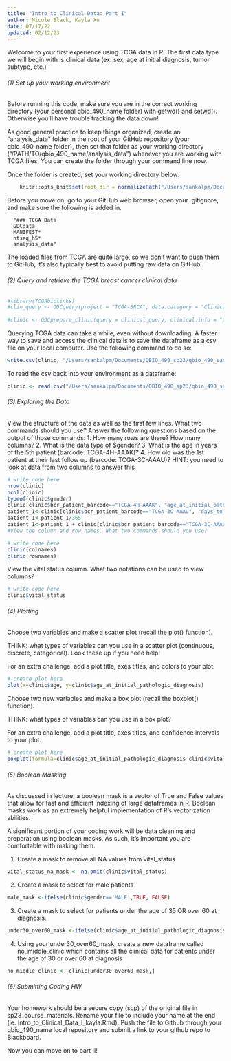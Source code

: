 ```yaml
---
title: "Intro to Clinical Data: Part I"
author: Nicole Black, Kayla Xu
date: 07/17/22
updated: 02/12/23
---
```


Welcome to your first experience using TCGA data in R! The first data type we will begin with is clinical data (ex: sex, age at initial diagnosis, tumor subtype, etc.)

###### (1) Set up your working environment

Before running this code, make sure you are in the correct working directory (your personal qbio_490_name folder) with getwd() and setwd(). Otherwise you’ll have trouble tracking the data down!

As good general practice to keep things organized, create an "analysis_data" folder in the root of your GitHub repository (your qbio_490_name folder), then set that folder as your working directory ("/PATH/TO/qbio_490_name/analysis_data") whenever you are working with TCGA files. You can create the folder through your command line now.

Once the folder is created, set your working directory below:

```r
    knitr::opts_knit$set(root.dir = normalizePath("/Users/sankalpm/Documents/QBIO_490_sp23/qbio_490_sankalp/analysis_data")) 
```

Before you move on, go to your GitHub web browser, open your .gitignore, and make sure the following is added in. 

      "### TCGA Data
      GDCdata
      MANIFEST*
      htseq_h5*
      analysis_data"

The loaded files from TCGA are quite large, so we don't want to push them to GitHub, it's also typically best to avoid putting raw data on GitHub.


###### (2) Query and retrieve the TCGA breast cancer clinical data 

```r
#library(TCGAbiolinks)
#clin_query <- GDCquery(project = "TCGA-BRCA", data.category = "Clinical", file.type = "xml")
  
#clinic <- GDCprepare_clinic(query = clinical_query, clinical.info = "patient")

```

Querying TCGA data can take a while, even without downloading. A faster way to save and access the clinical data is to save the dataframe as a csv file on your local computer. Use the following command to do so:

```r
write.csv(clinic, "/Users/sankalpm/Documents/QBIO_490_sp23/qbio_490_sankalp/analysis_data/brca_clinical_data.csv", row.names=FALSE)
```

To read the csv back into your environment as a dataframe:

```r
clinic <- read.csv("/Users/sankalpm/Documents/QBIO_490_sp23/qbio_490_sankalp/analysis_data/brca_clinical_data.csv")
```



###### (3) Exploring the Data

View the structure of the data as well as the first few lines. What two commands should you use?
Answer the following questions based on the output of those commands: 
1. How many rows are there? How many columns?
2. What is the data type of $gender?
3. What is the age in years of the 5th patient (barcode: TCGA-4H-AAAK)?
4. How old was the 1st patient at their last follow up (barcode: TCGA-3C-AAAU)? HINT: you need to look at data from two columns to answer this

```r
# write code here
nrow(clinic)
ncol(clinic)
typeof(clinic$gender)
clinic[clinic$bcr_patient_barcode=="TCGA-4H-AAAK", "age_at_initial_pathologic_diagnosis"]
patient_1<-clinic[clinic$bcr_patient_barcode=="TCGA-3C-AAAU", "days_to_last_followup"]
patient_1<-patient_1/365
patient_1<-patient_1 + clinic[clinic$bcr_patient_barcode=="TCGA-3C-AAAU", "age_at_initial_pathologic_diagnosis"]
#View the column and row names. What two commands should you use?
```

```r
# write code here
clinic(colnames)
clinic(rownames)

```

View the vital status column. What two notations can be used to view columns? 

```r
# write code here
clinic$vital_status
```

###### (4) Plotting

Choose two variables and make a scatter plot (recall the plot() function).

THINK: what types of variables can you use in a scatter plot (continuous, discrete, categorical). Look these up if you need help!

For an extra challenge, add a plot title, axes titles, and colors to your plot.

```r
# create plot here
plot(x=clinic$age, y=clinic$age_at_initial_pathologic_diagnosis)
```

Choose two new variables and make a box plot (recall the boxplot() function).

THINK: what types of variables can you use in a box plot?

For an extra challenge, add a plot title, axes titles, and confidence intervals to your plot.

```r
# create plot here
boxplot(formula=clinic$age_at_initial_pathologic_diagnosis~clinic$vital_status)
```


###### (5) Boolean Masking

As discussed in lecture, a boolean mask is a vector of True and False values that allow for fast and efficient indexing of large dataframes in R. Boolean masks work as an extremely helpful implementation of R's vectorization abilities. 

A significant portion of your coding work will be data cleaning and preparation using boolean masks. As such, it's important you are comfortable with making them.

1) Create a mask to remove all NA values from vital_status
```r
vital_status_na_mask <- na.omit(clinic$vital_status)
```

2) Create a mask to select for male patients
```r
male_mask <-ifelse(clinic$gender=='MALE',TRUE, FALSE)
```

3) Create a mask to select for patients under the age of 35 OR over 60 at diagnosis. 
```r
under30_over60_mask <-ifelse(clinic$age_at_initial_pathologic_diagnosis<30, TRUE,ifelse(clinic$age_at_initial_pathologic_diagnosis>60,TRUE, FALSE))
```

4) Using your under30_over60_mask, create a new dataframe called no_middle_clinic which contains all the clinical data for patients under the age of 30 or over 60 at diagnosis

```r
no_middle_clinic <- clinic[under30_over60_mask,]
```


###### (6) Submitting Coding HW

Your homework should be a secure copy (scp) of the original file in sp23_course_materials. Rename your file to include your name at the end (ie. Intro_to_Clinical_Data_I_kayla.Rmd). Push the file to Github through your qbio_490_name local repository and submit a link to your github repo to Blackboard. 

Now you can move on to part II!
